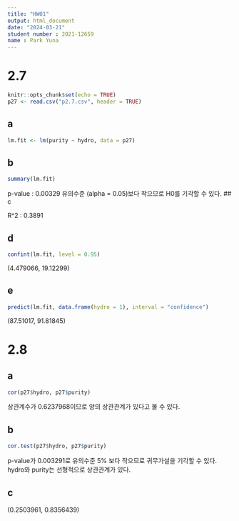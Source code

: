 ```yaml
---
title: "HW01"
output: html_document
date: "2024-03-21"
student number : 2021-12659
name : Park Yuna
---
```


# 2.7
```r
knitr::opts_chunk$set(echo = TRUE)
p27 <- read.csv("p2.7.csv", header = TRUE)
```

## a
```r
lm.fit <- lm(purity ~ hydro, data = p27)
```

## b
```r
summary(lm.fit)
```
p-value : 0.00329 유의수준 (alpha = 0.05)보다 작으므로 H0를 기각할 수 있다. 
## c

R^2 : 0.3891

## d
```r
confint(lm.fit, level = 0.95)
```
(4.479066, 19.12299)

## e
```r
predict(lm.fit, data.frame(hydro = 1), interval = "confidence")
```
(87.51017, 91.81845)


# 2.8

## a
```r
cor(p27$hydro, p27$purity)
```
상관계수가 0.6237968이므로 양의 상관관계가 있다고 볼 수 있다.


## b
```r
cor.test(p27$hydro, p27$purity)
```
p-value가 0.003291로 유의수준 5% 보다 작으므로 귀무가설을 기각할 수 있다. hydro와 purity는 선형적으로 상관관계가 있다. 

## c
(0.2503961, 0.8356439)
